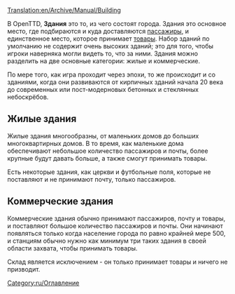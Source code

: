 [[Translation:en/Archive/Manual/Building]]

В OpenTTD, '''Здания''' это то, из чего состоят города. Здания это основное место, где подбираются и куда доставляются [[ru/Manual/Base Set/Cargos/Пассажиры|пассажиры]], и единственное место, которое принимает [[ru/Manual/Base Set/Cargos/Товары|товары]]. Набор зданий по умолчанию не содержит очень высоких зданий; это для того, чтобы игроки наверняка могли видеть то, что за ними. Здания можно разделить на две основные категории: жилые и коммерческие.

По мере того, как игра проходит через эпохи, то же происходит и со зданиями, когда они развиваются от кирпичных зданий начала 20 века до современных или пост-модерновых бетонных и стеклянных небоскрёбов.

==Жилые здания==
Жилые здания многообразны, от маленьких домов до больших многоквартирных домов. В то время, как маленькие дома обеспечивают небольшое количество пассажиров и почты, более крупные будут давать больше, а также смогут принимать товары.

Есть некоторые здания, как церкви и футбольные поля, которые не поставляют и не принимают почту, только пассажиров.

==Коммерческие здания==
Коммерческие здания обычно принимают пассажиров, почту и товары, и поставляют большое количество пассажиров и почты. Они начинают появляться только когда население города по равно крайней мере 500, и станциям обычно нужно как минимум три таких здания в своей области захвата, чтобы принимать товары.

Склад является исключением - он только принимает товары и ничего не призводит.

[[Category:ru/Оглавление]]